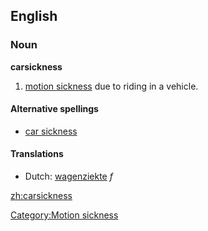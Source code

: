 ==English==
=== Noun ===
'''carsickness'''

#[[motion sickness]] due to riding in a vehicle.

====Alternative spellings====
*[[car sickness]]

====Translations====
*Dutch: [[wagenziekte]] ''f''

[[Category:Motion sickness]]

[[zh:carsickness]]